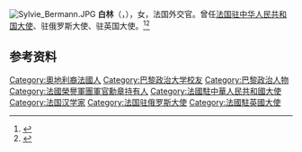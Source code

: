{{Otheruses|other=名为白林的其他人物|白林}}
[[File:Sylvie_Bermann.JPG|thumb]]
'''白林'''（{{lang-fr|Sylvie-Agnès Bermann}}，{{bd|1953年|10月19日}}），女，法国外交官。曾任[[法国驻华大使列表|法国驻中华人民共和国大使]]、驻俄罗斯大使、驻英国大使。<ref>{{Citation|title=2014-08-03风云对话 专访法国驻华大使白林|url=http://www.pcne.tv/v-6060-2014-08-03%E9%A3%8E%E4%BA%91%E5%AF%B9%E8%AF%9D%20%E4%B8%93%E8%AE%BF%E6%B3%95%E5%9B%BD%E9%A9%BB%E5%8D%8E%E5%A4%A7%E4%BD%BF%E7%99%BD%E6%9E%97|accessdate=2020-07-09|language=zh-Hans|work=凤凰卫视|archive-date=2020-10-01|archive-url=https://web.archive.org/web/20201001074055/http://pcne.tv/v-6060-2014-08-03%E9%A3%8E%E4%BA%91%E5%AF%B9%E8%AF%9D%20%E4%B8%93%E8%AE%BF%E6%B3%95%E5%9B%BD%E9%A9%BB%E5%8D%8E%E5%A4%A7%E4%BD%BF%E7%99%BD%E6%9E%97|dead-url=no}}</ref><ref>{{Cite web|title=法国风土人情 - 前法国驻中国大使白林新书《深水区的中国》|url=https://www.rfi.fr/cn/中国/20170523-前法国驻中国大使白林新书《深水区的中国》|accessdate=2020-07-09|date=2017-05-23|work=法国国际广播电台|language=zh-Hans|archive-date=2020-07-12|archive-url=https://web.archive.org/web/20200712171142/https://www.rfi.fr/cn/%E4%B8%AD%E5%9B%BD/20170523-%E5%89%8D%E6%B3%95%E5%9B%BD%E9%A9%BB%E4%B8%AD%E5%9B%BD%E5%A4%A7%E4%BD%BF%E7%99%BD%E6%9E%97%E6%96%B0%E4%B9%A6%E3%80%8A%E6%B7%B1%E6%B0%B4%E5%8C%BA%E7%9A%84%E4%B8%AD%E5%9B%BD%E3%80%8B|dead-url=no}}</ref>

== 参考资料 ==
{{reflist}}

{{法国人物小作品}}

{{Authority control}}
{{DEFAULTSORT:Bermann}}
[[Category:奧地利裔法國人|Category:奧地利裔法國人]]
[[Category:巴黎政治大学校友|Category:巴黎政治大学校友]]
[[Category:巴黎政治人物|Category:巴黎政治人物]]
[[Category:法國榮譽軍團軍官勳章持有人|Category:法國榮譽軍團軍官勳章持有人]]
[[Category:法國駐中華人民共和國大使|Category:法國駐中華人民共和國大使]]
[[Category:法国汉学家|Category:法国汉学家]]
[[Category:法国驻俄罗斯大使|Category:法国驻俄罗斯大使]]
[[Category:法國駐英國大使|Category:法國駐英國大使]]